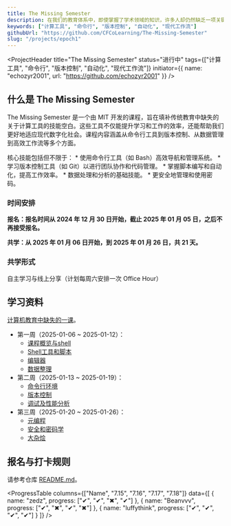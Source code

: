 ```yaml
---
title: The Missing Semester
description: 在我们的教育体系中，即使掌握了学术领域的知识，许多人却仍然缺乏一项关键技能：如何高效地使用计算工具解决实际问题。这些技能往往被忽视，却是每位现代学习者和职业人士不可或缺的基础——这就是 The Missing Semester 所关注的主题。
keywords: ["计算工具", "命令行", "版本控制", "自动化", "现代工作流"]
githubUrl: "https://github.com/CFCoLearning/The-Missing-Semester"
slug: "/projects/epoch1"
---
```


<ProjectHeader 
  title="The Missing Semester"
  status="进行中"
  tags={["计算工具", "命令行", "版本控制", "自动化", "现代工作流"]}
  initiator={{
    name: "echozyr2001",
    url: "https://github.com/echozyr2001"
  }}
/>


## 什么是 The Missing Semester

The Missing Semester 是一个由 MIT 开发的课程，旨在填补传统教育中缺失的关于计算工具的技能空白。这些工具不仅能提升学习和工作的效率，还能帮助我们更好地适应现代数字化社会。课程内容涵盖从命令行工具到版本控制、从数据管理到高效工作流等多个方面。

核心技能包括但不限于：
	* 使用命令行工具（如 Bash）高效导航和管理系统。
	* 学习版本控制工具（如 Git）以进行团队协作和代码管理。
	* 掌握脚本编写和自动化，提高工作效率。
	* 数据处理和分析的基础技能。
	* 更安全地管理和使用密码。

### 时间安排

**报名：报名时间从 2024 年 12 月 30 日开始，截止 2025 年 01 月 05 日，之后不再接受报名。**

**共学：从 2025 年 01 月 06 日开始，到 2025 年 01 月 26 日，共 21 天。**

### 共学形式

自主学习与线上分享（计划每周六安排一次 Office Hour）

## 学习资料

[计算机教育中缺失的一课](https://missing-semester-cn.github.io/)。

* 第一周（2025-01-06 ~ 2025-01-12）：
	* [课程概览与shell](https://missing-semester-cn.github.io/2020/course-shell/)
	* [Shell工具和脚本](https://missing-semester-cn.github.io/2020/shell-tools/)
	* [编辑器](https://missing-semester-cn.github.io/2020/editors/)
	* [数据整理](https://missing-semester-cn.github.io/2020/data-wrangling/)
* 第二周（2025-01-13 ~ 2025-01-19）：
	* [命令行环境](https://missing-semester-cn.github.io/2020/command-line/)
	* [版本控制](https://missing-semester-cn.github.io/2020/version-control/)
	* [调试及性能分析](https://missing-semester-cn.github.io/2020/debugging-profiling/)
* 第三周（2025-01-20 ~ 2025-01-26）：
	* [元编程](https://missing-semester-cn.github.io/2020/metaprogramming/)
	* [安全和密码学](https://missing-semester-cn.github.io/2020/security/)
	* [大杂烩](https://missing-semester-cn.github.io/2020/potpourri/)

## 报名与打卡规则
请参考仓库 [README.md](https://github.com/CFCoLearning/The-Missing-Semester)。

<ProgressTable
  columns={["Name", "7.15", "7.16", "7.17", "7.18"]}
  data={[
    { name: "zedz", progress: ["✔", "✔", "✖", "✔"] },
    { name: "Beanvvv", progress: ["✔", "✖", "✔", "✖"] },
    { name: "luffythink", progress: ["✔", "✔", "✔", "✔"] }
  ]}
/>